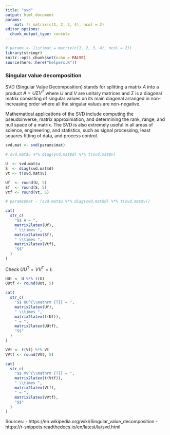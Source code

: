 ```yaml
---
title: "svd"
output: html_document
params:
    mat: !r matrix(c(1, 2, 3, 4), ncol = 2)
editor_options: 
  chunk_output_type: console
---
```


```r
# params <- list(mat = matrix(c(1, 2, 3, 4), ncol = 2))
library(stringr)
knitr::opts_chunk$set(echo = FALSE)
source(here::here("helpers.R"))
```

<h3 class="title">Singular value decomposition</h3>

SVD (Singular Value Decomposition) stands for splitting a matrix $A$ into a product $A=U \Sigma V^{T}$ where $U$ and $V$ are unitary matrices and $\Sigma$ is a diagonal matrix consisting of singular values on its main diagonal arranged in non-increasing order where all the singular values are non-negative.

Mathematical applications of the SVD include computing the pseudoinverse, matrix approximation, and determining the rank, range, and null space of a matrix. The SVD is also extremely useful in all areas of science, engineering, and statistics, such as signal processing, least squares fitting of data, and process control.


```r
svd.mat <- svd(params$mat)

# svd.mat$u %*% diag(svd.mat$d) %*% t(svd.mat$v)

U  <- svd.mat$u
S  <- diag(svd.mat$d)
Vt <- t(svd.mat$v)

Uf  <- round(U, 5)
Sf  <- round(S, 5)
Vtf <- round(Vt, 5)

# params$mat - (svd.mat$u %*% diag(svd.mat$d) %*% t(svd.mat$v))

cat(
  str_c(
    "$$ A = ",
    matrix2latex(Uf),
    " \\times ",
    matrix2latex(Sf),
    " \\times ",
    matrix2latex(Vtf),
    "$$"
  )
)
```

Check  $UU^{\mathrm {T} }= VV^{\mathrm {T} } = I$:

```r
UUt <- U %*% t(U)
UUtf <- round(UUt, 5)

cat(
  str_c(
    "$$ UU^{\\mathrm {T}} = ",
    matrix2latex(Uf),
    " \\times ",
    matrix2latex(t(Uf)),
    " = ",
    matrix2latex(UUtf),
    "$$"
  )
)
```

```r
VVt <- t(Vt) %*% Vt
VVtf <- round(VVt, 5)

cat(
  str_c(
    "$$ VV^{\\mathrm {T}} = ",
    matrix2latex(t(Vtf)),
    " \\times ",
    matrix2latex(Vtf),
    " = ",
    matrix2latex(VVtf),
    "$$"
  )
)
```


Sources: 
- https://en.wikipedia.org/wiki/Singular_value_decomposition
- https://r-snippets.readthedocs.io/en/latest/la/svd.html


